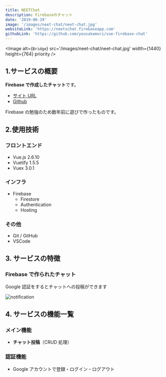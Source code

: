 ```yaml
---
title: NEETChat
description: Firebaseのチャット
date: '2019-06-19'
image: '/images/neet-chat/neet-chat.jpg'
websiteLink: 'https://neetschat.firebaseapp.com'
githubLink: 'https://github.com/yousakamori/vue-firebase-chat'
---
```


<Image alt={`Bridge`} src='/images/neet-chat/neet-chat.jpg' width={1440} height={764} priority />

## 1.サービスの概要

**Firebase で作成したチャット**です。

- [サイト URL](https://neetschat.firebaseapp.com)
- [Github](https://github.com/yousakamori/vue-firebase-chat)

Firebase の勉強のため数年前に遊びで作ったものです。

## 2.使用技術

### フロントエンド

- Vue.js 2.6.10
- Vuetify 1.5.5
- Vuex 3.0.1

### インフラ

- Firebase
  - Firestore
  - Authentication
  - Hosting

### その他

- Git / GitHub
- VSCode

## 3. サービスの特徴

### Firebase で作られたチャット

Google 認証をするとチャットへの投稿ができます

![notification](/images/neet-chat/signup.jpg)

## 4. サービスの機能一覧

### メイン機能

- **チャット投稿**（CRUD 処理）

### 認証機能

- Google アカウントで登録・ログイン・ログアウト
